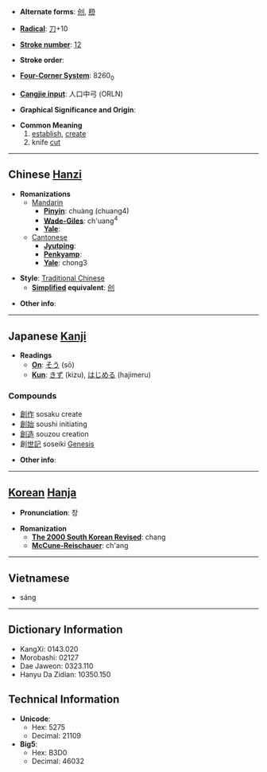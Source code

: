 * '''Alternate forms''': [[创]], [[剙]]

* '''[[Wiktionary:Chinese radical index| Radical]]''': [[Wiktionary:Chinese radical index 刀|刀]]+10

* '''[[Wiktionary:Chinese total strokes index|Stroke number]]''': [[Wiktionary:Chinese total strokes index 12|12]]

* '''Stroke order''': 

* '''[[Wiktionary:Chinese four corner index|Four-Corner System]]''': 8260<sub>0</sub>

* '''[[Wiktionary:Chinese Cangjie index|Cangjie input]]''': 人口中弓 (ORLN)

* '''Graphical Significance and Origin''': 

* '''Common Meaning'''
*# [[establish]], [[create]]
*# knife [[cut]]


----

== Chinese [[Hanzi]] ==

* '''Romanizations'''
** [[Mandarin]]
*** '''[[Pinyin]]''': chuàng (chuang4)
*** '''[[Wade-Giles]]''': ch'uang<sup>4</sup>
*** '''[[Yale]]''': 
**[[Cantonese]]
***'''[[Jyutping]]''':
***'''[[Penkyamp]]''': 
***'''[[Yale]]''': chong3

* '''Style''': [[Traditional Chinese]] 
** '''[[Simplified Chinese|Simplified]] equivalent''': [[创]]

* '''Other info''': 

----

== Japanese [[Kanji]] ==

* '''Readings'''
** '''[[On]]''': [[そう]] (sō)
** '''[[Kun]]''': [[きず]] (kizu), [[はじめる]] (hajimeru)

===Compounds===
*[[創作]] sosaku create
*[[創始]] soushi  initiating
*[[創造]] souzou creation
* 創[[世]][[記]] soseiki [[Genesis]]  

* '''Other info''':  

----

== [[Korean]] [[Hanja]] ==

* '''Pronunciation''': 창

* '''Romanization'''
** '''[[The 2000 South Korean Revised Romanization|The 2000 South Korean Revised]]''': chang
** '''[[McCune-Reischauer]]''': ch'ang

----

==Vietnamese==

*sáng

----

== Dictionary Information ==

* KangXi: 0143.020
* Morobashi: 02127
* Dae Jaweon: 0323.110
* Hanyu Da Zidian: 10350.150

== Technical Information ==

* '''Unicode''':
** Hex: 5275
** Decimal: 21109
* '''Big5''':
** Hex: B3D0
** Decimal: 46032